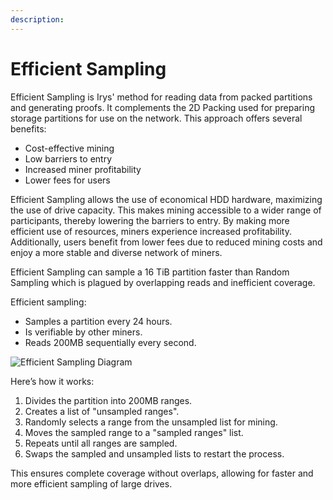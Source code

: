 ```yaml
---
description:
---
```



# Efficient Sampling

Efficient Sampling is Irys' method for reading data from packed partitions and generating proofs. It complements the 2D Packing used for preparing storage partitions for use on the network.
This approach offers several benefits:

- Cost-effective mining
- Low barriers to entry
- Increased miner profitability
- Lower fees for users

Efficient Sampling allows the use of economical HDD hardware, maximizing the use of drive capacity. This makes mining accessible to a wider range of participants, thereby lowering the barriers to entry. By making more efficient use of resources, miners experience increased profitability. Additionally, users benefit from lower fees due to reduced mining costs and enjoy a more stable and diverse network of miners.

<Callout type="info" emoji="💡">
	Efficient Sampling can sample a 16 TiB partition faster than Random Sampling which is plagued by
	overlapping reads and inefficient coverage.
</Callout>

Efficient sampling:

- Samples a partition every 24 hours.
- Is verifiable by other miners.
- Reads 200MB sequentially every second.

<div className="flex flex-row gap-5 items-start justify-start mt-10">
	<div>
		<Image
			src="/diagrams/protocol/efficient-sampling.png"
			alt="Efficient Sampling Diagram"
			width={800}
			height={600}
			className="w-full h-auto"
		/>
	</div>
	<div className="mt-4">
		<p className="text-xl">Here’s how it works:</p>
		<ol className="list-decimal list-inside text-base">
			<li>Divides the partition into 200MB ranges.</li>
			<li>Creates a list of "unsampled ranges".</li>
			<li>Randomly selects a range from the unsampled list for mining.</li>
			<li>Moves the sampled range to a "sampled ranges" list.</li>
			<li>Repeats until all ranges are sampled.</li>
			<li>Swaps the sampled and unsampled lists to restart the process.</li>
		</ol>
	</div>
</div>

This ensures complete coverage without overlaps, allowing for faster and more efficient sampling of large drives.
